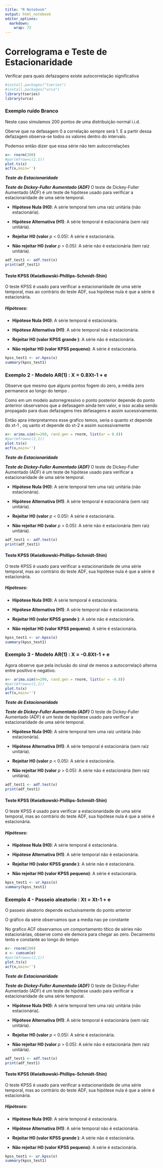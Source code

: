 ```yaml
---
title: "R Notebook"
output: html_notebook
editor_options: 
  markdown: 
    wrap: 72
---
```


# Correlograma e Teste de Estacionaridade

Verificar para quais defazagens existe autocorrelação significativa

```r
#install.packages("tseries")
#install.packages("urca")
library(tseries)
library(urca)
```

### Exemplo ruído Branco

Neste caso simulamos 200 pontos de uma distribuição normal i.i.d.

Oberve que na defasagem 0 a correlação sempre será 1. E a partir dessa
defazagem observa-se todos os valores dentro do intervalo.

Podemso então dizer que essa série não tem autocorrelações

```r
x<- rnorm(200)
#par(mfrow=c(2,1))
plot.ts(x)
acf(x,main='')
```

***Teste de Estacionaridade***

***Teste de Dickey-Fuller Aumentado (ADF)*** O teste de Dickey-Fuller
Aumentado (ADF) é um teste de hipótese usado para verificar a
estacionaridade de uma série temporal.

-   **Hipótese Nula (H0)**: A série temporal tem uma raiz unitária (não
    estacionária).

-   **Hipótese Alternativa (H1)**: A série temporal é estacionária (sem
    raiz unitária).

-   **Rejeitar H0 (valor** $p$ \< 0.05): A série é estacionária.

-   **Não rejeitar H0 (valor** $p$ \> 0.05): A série não é estacionária
    (tem raiz unitária).

```r
adf_test1 <- adf.test(x)
print(adf_test1)
```

#### Teste KPSS (Kwiatkowski-Phillips-Schmidt-Shin)

O teste KPSS é usado para verificar a estacionaridade de uma série
temporal, mas ao contrário do teste ADF, sua hipótese nula é que a série
é estacionária.

##### Hipóteses:

-   **Hipótese Nula (H0)**: A série temporal é estacionária.

-   **Hipótese Alternativa (H1)**: A série temporal não é estacionária.

-   **Rejeitar H0 (valor KPSS grande )**: A série não é estacionária.

-   **Não rejeitar H0 (valor KPSS pequeno)**: A série é estacionária.

```r
kpss_test1 <- ur.kpss(x)
summary(kpss_test1)

```

### Exemplo 2 - Modelo AR(1) : X = 0.8Xt-1 + e

Observe que mesmo que alguns pontos fogem do zero, a média zero
permanece ao longo do tempo .

Como em um modelo autorregressivo o ponto posterior depende do ponto
anteriror observamos que a defasagem ainda tem valor, e isso acaba sendo
propagado para duas defazagens tres defasagens e assim sucessivamente.

Então apra interpretarmos esse grafico temos, seria o quanto xt depende
do xt-1 , oq uanto xt depende do xt-2 e assim sucessivamente

```r
x<- arima.sim(n=200, rand.gen = rnorm, list(ar = 0.8))
#par(mfrow=c(2,1))
plot.ts(x)
acf(x,main='')
```

***Teste de Estacionaridade***

***Teste de Dickey-Fuller Aumentado (ADF)*** O teste de Dickey-Fuller
Aumentado (ADF) é um teste de hipótese usado para verificar a
estacionaridade de uma série temporal.

-   **Hipótese Nula (H0)**: A série temporal tem uma raiz unitária (não
    estacionária).

-   **Hipótese Alternativa (H1)**: A série temporal é estacionária (sem
    raiz unitária).

-   **Rejeitar H0 (valor** $p$ \< 0.05): A série é estacionária.

-   **Não rejeitar H0 (valor** $p$ \> 0.05): A série não é estacionária
    (tem raiz unitária).

```r
adf_test1 <- adf.test(x)
print(adf_test1)
```

#### Teste KPSS (Kwiatkowski-Phillips-Schmidt-Shin)

O teste KPSS é usado para verificar a estacionaridade de uma série
temporal, mas ao contrário do teste ADF, sua hipótese nula é que a série
é estacionária.

##### Hipóteses:

-   **Hipótese Nula (H0)**: A série temporal é estacionária.

-   **Hipótese Alternativa (H1)**: A série temporal não é estacionária.

-   **Rejeitar H0 (valor KPSS grande )**: A série não é estacionária.

-   **Não rejeitar H0 (valor KPSS pequeno)**: A série é estacionária.

```r
kpss_test1 <- ur.kpss(x)
summary(kpss_test1)

```

### Exemplo 3 - Modelo AR(1) : X = -0.8Xt-1 + e

Agora observe que pela inclusão do sinal de menos a autocorrelaçõ
alterna entre positivo e negativo.

```r
x<- arima.sim(n=200, rand.gen = rnorm, list(ar = -0.8))
#par(mfrow=c(2,1))
plot.ts(x)
acf(x,main='')

```

***Teste de Estacionaridade***

***Teste de Dickey-Fuller Aumentado (ADF)*** O teste de Dickey-Fuller
Aumentado (ADF) é um teste de hipótese usado para verificar a
estacionaridade de uma série temporal.

-   **Hipótese Nula (H0)**: A série temporal tem uma raiz unitária (não
    estacionária).

-   **Hipótese Alternativa (H1)**: A série temporal é estacionária (sem
    raiz unitária).

-   **Rejeitar H0 (valor** $p$ \< 0.05): A série é estacionária.

-   **Não rejeitar H0 (valor** $p$ \> 0.05): A série não é estacionária
    (tem raiz unitária).

```r
adf_test1 <- adf.test(x)
print(adf_test1)
```

#### Teste KPSS (Kwiatkowski-Phillips-Schmidt-Shin)

O teste KPSS é usado para verificar a estacionaridade de uma série
temporal, mas ao contrário do teste ADF, sua hipótese nula é que a série
é estacionária.

##### Hipóteses:

-   **Hipótese Nula (H0)**: A série temporal é estacionária.

-   **Hipótese Alternativa (H1)**: A série temporal não é estacionária.

-   **Rejeitar H0 (valor KPSS grande )**: A série não é estacionária.

-   **Não rejeitar H0 (valor KPSS pequeno)**: A série é estacionária.

```r
kpss_test1 <- ur.kpss(x)
summary(kpss_test1)

```

### Exemplo 4 - Passeio aleatorio : Xt = Xt-1 + e

O passeio aleatorio depende exclusivamente do ponto anterior

O gráfico da série observamos que a media nao pe constante

No grafico ACF observamos um comportamento títico de séries não
estacionárias, observe como ele demora para chegar ao zero. Decaimento
lento e constante ao longo do tempo

```r
e<- rnorm(200)
x <- cumsum(e)
#par(mfrow=c(2,1))
plot.ts(x)
acf(x,main='')
```

***Teste de Estacionaridade***

***Teste de Dickey-Fuller Aumentado (ADF)*** O teste de Dickey-Fuller
Aumentado (ADF) é um teste de hipótese usado para verificar a
estacionaridade de uma série temporal.

-   **Hipótese Nula (H0)**: A série temporal tem uma raiz unitária (não
    estacionária).

-   **Hipótese Alternativa (H1)**: A série temporal é estacionária (sem
    raiz unitária).

-   **Rejeitar H0 (valor** $p$ \< 0.05): A série é estacionária.

-   **Não rejeitar H0 (valor** $p$ \> 0.05): A série não é estacionária
    (tem raiz unitária).

```r
adf_test1 <- adf.test(x)
print(adf_test1)
```

#### Teste KPSS (Kwiatkowski-Phillips-Schmidt-Shin)

O teste KPSS é usado para verificar a estacionaridade de uma série
temporal, mas ao contrário do teste ADF, sua hipótese nula é que a série
é estacionária.

##### Hipóteses:

-   **Hipótese Nula (H0)**: A série temporal é estacionária.

-   **Hipótese Alternativa (H1)**: A série temporal não é estacionária.

-   **Rejeitar H0 (valor KPSS grande )**: A série não é estacionária.

-   **Não rejeitar H0 (valor KPSS pequeno)**: A série é estacionária.

```r
kpss_test1 <- ur.kpss(x)
summary(kpss_test1)
```
